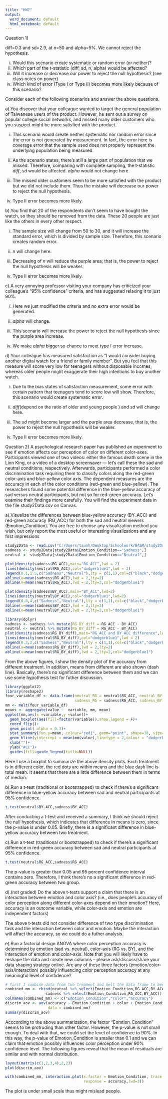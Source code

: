 ```yaml
---
title: "HW7"
output:
  word_document: default
  html_notebook: default
---
```

Question 1)
 
diff=0.3 and  sd=2.9, at n=50 and alpha=5%. We cannot reject the hypothesis.

i. Would this scenario create systematic or random error (or neither)?
ii. Which part of the t-statistic (diff, sd, n, alpha) would be affected?
iii. Will it increase or decrease our power to reject the null hypothesis? (see class notes on power)
iv. Which kind of error (Type I or Type II) becomes more likely because of this scenario?

Consider each of the following scenarios and answer the above questions.

a).You discover that your colleague wanted to target the general population of Taiwanese users of the product. However, he sent out a survey on popular college social networks, and missed many older customers who you suspect might be more satisfied with the product.

i. This scenario would create neither systematic nor random error since the error is not generated by measurement. In fact, the error here is coverage error that the sample used does not properly represent the underlying population being measured.

ii. As the scenario states, there's still a large part of population that we missed. Therefore, comparing with complete sampling, the t-statistic *diff*, *sd* would be affected. *alpha* would not change here.

iii. The missed older customers seem to be more satisfied with the product but we did not include them. Thus the mistake will decrease our power to reject the null hypothesis.

iv. Type II error becomes more likely. 

b).You find that 20 of the respondents don't seem to have bought the watch, so they should be removed from the data. These 20 people are just like the others in every other respect.

i. The sample size will change from 50 to 30, and it will increase the standard error, which is divided by sample size. Therefore, this scenario creates random error.

ii. *n* will change here.

iii. Decreasing of *n* will reduce the purple area; that is, the power to reject the null hypothesis will be weaker.

iv. Type II error becomes more likely.

c).A very annoying professor visiting your company has criticized your colleague's "95% confidence" criteria, and has suggested relaxing it to just 90%.

i. Here we just modified the criteria and no extra error would be generated.

ii. *alpha* will change.

iii. This scenario will increase the power to reject the null hypothesis since the purple area increase.

iv. We make *alpha* bigger so chance to meet type I error increase.

d).Your colleague has measured satisfaction as "I would consider buying another digital watch for a friend or family member". But you feel that this measure will score very low for teenagers without disposable incomes, whereas older people might exaggerate their high intentions to buy another watch.

i. Due to the bias states of satisfaction measurement, some error with certain pattern that teenagers tend to score low will show. Therefore, this scenario would create systematic error.

ii. *diff*(depend on the ratio of older and young people ) and *sd* will change here.

iii. The *sd* might become larger and the purple area decrease, that is, the power to reject the null hypothesis will be weaker.

iv. Type II error becomes more likely.

Question 2) A psychological research paper has published an experiment to see if emotion affects our perception of color on different color-axes. Participants viewed one of two videos: either the famous death scene in the Lion King, or a video of a desktop screensaver — let’s call these the sad and neutral conditions, respectively. Afterwards, participants performed a color discrimination task requiring them to classify colors along the red-green color-axis and  blue-yellow color axis. The dependent measures are the accuracy in each of the color conditions (red-green and blue-yellow). The researchers found some potential difference in the blue-yellow accuracy of sad versus neutral participants, but not so for red-green accuracy. Let’s examine their findings more carefully. You will find the experiment data in the file study2Data.csv on Canvas.

a).Visualize the differences between blue-yellow accuracy (BY_ACC) and red-green accuracy (RG_ACC) for both the sad and neutral viewers (Emotion_Condition). You are free to choose any visualization method you wish, but only report the most useful or interesting visualizations and any first impressions

```r
study2Data <- read.csv("C:/Users/tsunh/Desktop/Schoolwork/BASM/study2Data.csv")
sadness <- study2Data[study2Data$Emotion_Condition=="Sadness",]
neutral <- study2Data[study2Data$Emotion_Condition=="Neutral",]
```

```r
plot(density(sadness$RG_ACC),main="RG_ACC",lwd = 2)
lines(density(neutral$RG_ACC),col="dodgerblue1",lwd = 2)
legend(0.1,1.5,c("Sadness","Neutral"),lty = c(1,1),col=c("black","dodgerblue1"),cex=0.7)
abline(v=mean(sadness$RG_ACC),lwd = 2,lty=2)
abline(v=mean(neutral$RG_ACC),lwd = 2,lty=2,col="dodgerblue1")
```

```r
plot(density(sadness$BY_ACC),main="BY_ACC",lwd=2)
lines(density(neutral$BY_ACC),col="dodgerblue1",lwd=2)
legend(0.8,4,c("Sadness","Neutral"),lty = c(1,1),col=c("black","dodgerblue1"),cex=0.7)
abline(v=mean(sadness$BY_ACC),lwd = 2,lty=2)
abline(v=mean(neutral$BY_ACC),lwd = 2,lty=2,col="dodgerblue1")
```
```r
library(dplyr)
sadness <- sadness %>% mutate(RG_BY_diff = RG_ACC - BY_ACC)
neutral <- neutral %>% mutate(RG_BY_diff = RG_ACC - BY_ACC)
plot(density(sadness$RG_BY_diff),main="RG_ACC and BY_ACC difference",lwd = 2)
lines(density(neutral$RG_BY_diff),col="dodgerblue1",lwd = 2)
legend(0.3,2,c("Sadness","Neutral"),lty = c(1,1),col=c("black","dodgerblue1"),cex=0.7)
abline(v=mean(sadness$RG_BY_diff),lwd = 2,lty=2)
abline(v=mean(neutral$RG_BY_diff),lwd = 2,lty=2,col="dodgerblue1")
```

From the above figures, I show the density plot of the accuracy from different treatment. In addition, means from different are also shown (dash line). Basically, there's no significant difference between them and we can use some hypothesis test for futher discussion.

```r
library(ggplot2)
library(reshape2)
four_variable_df <- data.frame(neutral_RG = neutral$RG_ACC, neutral_BY = neutral$BY_ACC,
                               sadness_RG = sadness$RG_ACC, sadness_BY = sadness$BY_ACC)
mm <- melt(four_variable_df)
means <- aggregate(value ~  variable, mm, mean)
ggplot(mm,aes(x =variable,y =value))+
  geom_boxplot(aes(fill=factor(variable)),show.legend = F)+
  coord_flip()+
  geom_point( alpha = 0.3)+
  stat_summary(fun.y=mean, colour="red1", geom="point", shape=18, size=4)+
  geom_hline(yintercept = mean(mm$value),linetype = 2,colour = "dodgerblue2",size = 1,show.legend = T)+
  xlab("")+
  ylab("ACC")+
  guides(fill=guide_legend(title=NULL))

```

Here I use a boxplot to summarize the above density plots. Each treatment is in different color, the red dots are within means and the blue dash line is total mean. It seems that there are a little difference between them in terms of median.

b).Run a t-test (traditional or bootstrapped) to check if there's a significant difference in blue-yellow accuracy between sad and neutral participants at 95% confidence.
```r
t.test(neutral$BY_ACC,sadness$BY_ACC)
```
After conducting a t-test and received a summary, I think we should reject the null hypothesis, which indicates that difference in means is zero, since the p-value is under 0.05. Briefly, there is a significant difference in blue-yellow accuracy between two treatment.

c).Run a t-test (traditional or bootstrapped) to check if there's a significant difference in red-green accuracy between sad and neutral participants at 95% confidence.
```r
t.test(neutral$RG_ACC,sadness$RG_ACC)
```
The p-value is greater than 0.05 and 95 percent confidence interval contains zero. Therefore, I think there's no a significant difference in red-green accuracy between two group.

d).(not graded)  Do the above t-tests support a claim that there is an interaction between emotion and color axis?  (i.e., does people’s accuracy of color perception along different color-axes depend on their emotion? Here, accuracy is an outcome variable, while color-axis and emotion are independent factors)

The above t-tests did not consider difference of two type discrimination task and the interaction between color and emotion. Maybe the interaction will affact the accuracy, so we could do a futher analysis.

e).Run a factorial design ANOVA where color perception accuracy is determined by emotion (sad vs. neutral), color-axis (RG vs. BY), and the interaction of emotion and color-axis. Note that you will likely have to reshape the data and create new columns -- please ask/discuss/share your data shaping strategy online. Are any of these three factors (emotion/color-axis/interaction) possibly influencing color perception accuracy at any meaningful level of confidence?

```r
# first I combine data from two treament and melt the data frame to meet the function need
combined_mm <- rbind(neutral %>% select(Emotion_Condition,RG_ACC,BY_ACC),
                  sadness %>% select(Emotion_Condition,RG_ACC,BY_ACC)) %>% melt()
colnames(combined_mm) <- c("Emotion_Condition","color","accuracy")
discrim_aov <- aov(accuracy ~ Emotion_Condition + color + Emotion_Condition:color,
                   data = combined_mm)
summary(discrim_aov)
```
Acccording to the above summarization, the factor "Eomtion_Condition" seems to be protruding than other factor. However, the p-value is not small enough. To deal with that, we could set the level of confidence to 90%. In this way, the p-value of Emotion_Condition is smaller than 0.1 and we can claim that emotion possibly influences color perception under 90% confidence level. The following figures reveal that the mean of residuals are similar and with normal distribution.
```r
layout(matrix(c(1,2,3,4),2,2)) 
plot(discrim_aov)
```

```r
with(combined_mm, interaction.plot(x.factor = Emotion_Condition, trace.factor = color,
                                   response = accuracy,lwd=3))
```

The plot is under small scale thus might mislead people.
